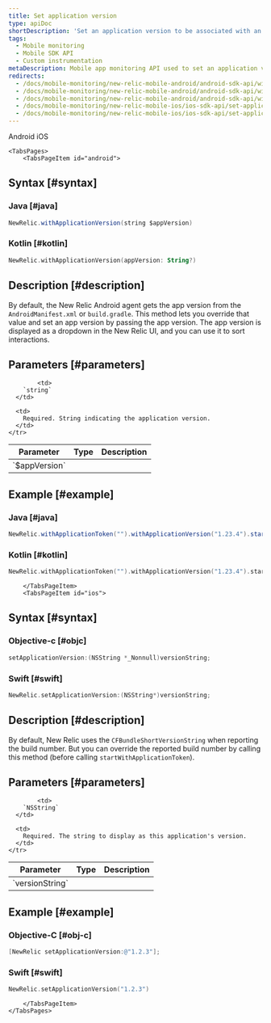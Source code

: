 ```yaml
---
title: Set application version
type: apiDoc
shortDescription: 'Set an application version to be associated with an interaction.'
tags:
  - Mobile monitoring
  - Mobile SDK API
  - Custom instrumentation
metaDescription: Mobile app monitoring API used to set an application version to be associated with an interaction.
redirects:
  - /docs/mobile-monitoring/new-relic-mobile-android/android-sdk-api/withapplicationversion-android-agent-api
  - /docs/mobile-monitoring/new-relic-mobile-android/android-sdk-api/withapplicationversion-android-sdk-api
  - /docs/mobile-monitoring/new-relic-mobile-android/android-sdk-api/with-application-version
  - /docs/mobile-monitoring/new-relic-mobile-ios/ios-sdk-api/set-application-version-ios-sdk-api
  - /docs/mobile-monitoring/new-relic-mobile-ios/ios-sdk-api/set-application-version
---
```


<Tabs>
	<TabsBar>
        <TabsBarItem id="android">
            Android
        </TabsBarItem>
        <TabsBarItem id="ios">
            iOS
        </TabsBarItem>
    </TabsBar>

    <TabsPages>
        <TabsPageItem id="android">
## Syntax [#syntax]

### Java [#java]

```java
NewRelic.withApplicationVersion(string $appVersion)
```

### Kotlin [#kotlin]

```kotlin
NewRelic.withApplicationVersion(appVersion: String?)
```

## Description [#description]

By default, the New Relic Android agent gets the app version from the `AndroidManifest.xml` or `build.gradle`. This method lets you override that value and set an app version by passing the app version. The app version is displayed as a dropdown in the New Relic UI, and you can use it to sort interactions.

## Parameters [#parameters]

<table>
  <thead>
    <tr>
      <th width={200}>
        Parameter
      </th>
      <th width={200}>
        Type
      </th>
      <th>
        Description
      </th>
    </tr>
  </thead>

  <tbody>
    <tr>
      <td>
        `$appVersion`
      </td>

            <td>
        `string`
      </td>

      <td>
        Required. String indicating the application version.
      </td>
    </tr>

  </tbody>
</table>


## Example [#example]

### Java [#java]

```java
NewRelic.withApplicationToken("").withApplicationVersion("1.23.4").start(this.getApplication());```
```

### Kotlin [#kotlin]

```kotlin
NewRelic.withApplicationToken("").withApplicationVersion("1.23.4").start(applicationContext)
```

        </TabsPageItem>
        <TabsPageItem id="ios">

## Syntax [#syntax]

### Objective-c [#objc]

```objectivec
setApplicationVersion:(NSString *_Nonnull)versionString;
```

### Swift [#swift]

```swift
NewRelic.setApplicationVersion:(NSString*)versionString;
```

## Description [#description]

By default, New Relic uses the `CFBundleShortVersionString` when reporting the build number. But you can override the reported build number by calling this method (before calling `startWithApplicationToken`).

## Parameters [#parameters]

<table>
  <thead>
    <tr>
      <th width={200}>
        Parameter
      </th>
      <th width={200}>
        Type
      </th>
      <th>
        Description
      </th>
    </tr>
  </thead>

  <tbody>
    <tr>
      <td>
        `versionString`
      </td>

            <td>
        `NSString`
      </td>

      <td>
        Required. The string to display as this application's version.
      </td>
    </tr>

  </tbody>
</table>

## Example [#example]

### Objective-C [#obj-c]

```objectivec
[NewRelic setApplicationVersion:@"1.2.3"];
```

### Swift [#swift]

```swift
NewRelic.setApplicationVersion("1.2.3")
```

        </TabsPageItem>
    </TabsPages>
</Tabs>
